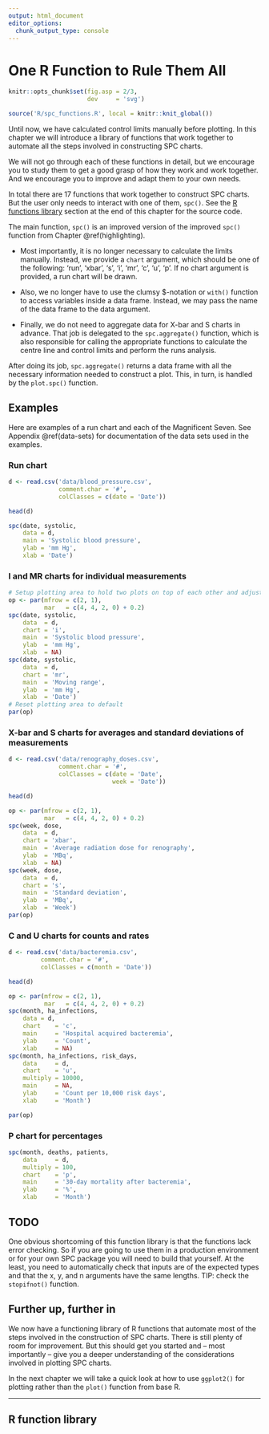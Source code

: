```yaml
---
output: html_document
editor_options: 
  chunk_output_type: console
---
```

# One R Function to Rule Them All {#r-functions}

```r
knitr::opts_chunk$set(fig.asp = 2/3,
                      dev     = 'svg')

source('R/spc_functions.R', local = knitr::knit_global())
```

Until now, we have calculated control limits manually before plotting. In this chapter we will introduce a library of functions that work together to automate all the steps involved in constructing SPC charts.

We will not go through each of these functions in detail, but we encourage you to study them to get a good grasp of how they work and work together. And we encourage you to improve and adapt them to your own needs. 

In total there are 17 functions that work together to construct SPC charts. But the user only needs to interact with one of them, `spc()`. See the [R functions library](#funs) section at the end of this chapter for the source code.

The main function, `spc()` is an improved version of the improved `spc()` function from Chapter \@ref(highlighting).

* Most importantly, it is no longer necessary to calculate the limits manually. Instead, we provide a `chart` argument, which should be one of the following: 'run', 'xbar', 's', 'i', 'mr', 'c', 'u', 'p'. If no chart argument is provided, a run chart will be drawn.

* Also, we no longer have to use the clumsy $-notation or `with()` function to access variables inside a data frame. Instead, we may pass the name of the data frame to the data argument.

* Finally, we do not need to aggregate data for X-bar and S charts in advance. That job is delegated to the `spc.aggregate()` function, which is also responsible for calling the appropriate functions to calculate the centre line and control limits and perform the runs analysis.

After doing its job, `spc.aggregate()` returns a data frame with all the necessary information needed to construct a plot. This, in turn, is handled by the `plot.spc()` function.

## Examples

Here are examples of a run chart and each of the Magnificent Seven. See Appendix \@ref(data-sets) for documentation of the data sets used in the examples.

### Run chart

```r
d <- read.csv('data/blood_pressure.csv',
              comment.char = '#',
              colClasses = c(date = 'Date'))

head(d)

spc(date, systolic,
    data = d,
    main = 'Systolic blood pressure',
    ylab = 'mm Hg',
    xlab = 'Date')
```

### I and MR charts for individual measurements

```r
# Setup plotting area to hold two plots on top of each other and adjust margins
op <- par(mfrow = c(2, 1),
          mar   = c(4, 4, 2, 0) + 0.2)
spc(date, systolic, 
    data  = d, 
    chart = 'i',
    main  = 'Systolic blood pressure',
    ylab  = 'mm Hg',
    xlab  = NA)
spc(date, systolic, 
    data  = d, 
    chart = 'mr',
    main  = 'Moving range',
    ylab  = 'mm Hg',
    xlab  = 'Date')
# Reset plotting area to default
par(op)
```

### X-bar and S charts for averages and standard deviations of measurements

```r
d <- read.csv('data/renography_doses.csv',
              comment.char = '#',
              colClasses = c(date = 'Date',
                             week = 'Date'))

head(d)

op <- par(mfrow = c(2, 1),
          mar   = c(4, 4, 2, 0) + 0.2)
spc(week, dose,
    data  = d,
    chart = 'xbar',
    main  = 'Average radiation dose for renography',
    ylab  = 'MBq',
    xlab  = NA)
spc(week, dose,
    data  = d,
    chart = 's',
    main  = 'Standard deviation',
    ylab  = 'MBq',
    xlab  = 'Week')
par(op)
```

### C and U charts for counts and rates

```r
d <- read.csv('data/bacteremia.csv',
         comment.char = '#',
         colClasses = c(month = 'Date'))

head(d)

op <- par(mfrow = c(2, 1),
          mar   = c(4, 4, 2, 0) + 0.2)
spc(month, ha_infections,
    data = d,
    chart    = 'c',
    main     = 'Hospital acquired bacteremia',
    ylab     = 'Count',
    xlab     = NA)
spc(month, ha_infections, risk_days,
    data     = d,
    chart    = 'u',
    multiply = 10000,
    main     = NA,
    ylab     = 'Count per 10,000 risk days',
    xlab     = 'Month')

par(op)
```

### P chart for percentages

```r
spc(month, deaths, patients,
    data     = d,
    multiply = 100,
    chart    = 'p',
    main     = '30-day mortality after bacteremia',
    ylab     = '%',
    xlab     = 'Month')
```

## TODO

One obvious shortcoming of this function library is that the functions lack error checking. So if you are going to use them in a production environment or for your own SPC package you will need to build that yourself. At the least, you need to automatically check that inputs are of the expected types and that the x, y, and n arguments have the same lengths. TIP: check the `stopifnot()` function.

## Further up, further in

We now have a functioning library of R functions that automate most of the steps involved in the construction of SPC charts. There is still plenty of room for improvement. But this should get you started and -- most importantly -- give you a deeper understanding of the considerations involved in plotting SPC charts.

In the next chapter we will take a quick look at how to use `ggplot2()` for plotting rather than the `plot()` function from base R.

----

## R function library {- #funs}

```r
```

